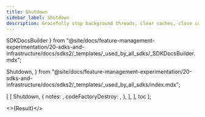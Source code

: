 ```yaml
---
title: Shutdown
sidebar_label: Shutdown
description: Gracefully stop background threads, clear caches, close connections, and flush data.
---
```


  SDKDocsBuilder
} from "@site/docs/feature-management-experimentation/20-sdks-and-infrastructure/docs/sdks2/_templates/_used_by_all_sdks/_SDKDocsBuilder.mdx";

  Shutdown,
} from "@site/docs/feature-management-experimentation/20-sdks-and-infrastructure/docs/sdks2/_templates/_used_by_all_sdks/index.mdx";



  [
    [
      Shutdown,
      {
        notes: <Notes />,
        codeFactoryDestroy: <FactoryDestroy />,
      },
    ],
  ],
  toc
);

<>{Result}</>